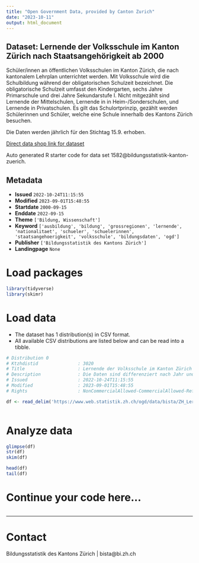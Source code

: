 ```yaml
---
title: "Open Government Data, provided by Canton Zurich"
date: "2023-10-11"
output: html_document
---
```


## Dataset: Lernende der Volksschule im Kanton Zürich nach Staatsangehörigkeit ab 2000

Schüler/innen an öffentlichen Volksschulen im Kanton Zürich, die nach kantonalem Lehrplan unterrichtet werden. Mit Volksschule wird die Schulbildung während der obligatorischen Schulzeit bezeichnet. Die obligatorische Schulzeit umfasst den Kindergarten, sechs Jahre Primarschule und drei Jahre Sekundarstufe I. Nicht mitgezählt sind Lernende der Mittelschulen, Lernende in in Heim-/Sonderschulen, und Lernende in Privatschulen. Es gilt das Schulortprinzip, gezählt werden Schülerinnen und Schüler, welche eine Schule innerhalb des Kantons Zürich besuchen.

Die Daten werden jährlich für den Stichtag 15.9. erhoben.

[Direct data shop link for dataset](https://www.zh.ch/de/politik-staat/statistik-daten/datenkatalog.html#/datasets/1582@bildungsstatistik-kanton-zuerich)

Auto generated R starter code for data set 1582@bildungsstatistik-kanton-zuerich.

## Metadata

- **Issued** `2022-10-24T11:15:55`
- **Modified** `2023-09-01T15:48:55`
- **Startdate** `2000-09-15`
- **Enddate** `2022-09-15`
- **Theme** `['Bildung, Wissenschaft']`
- **Keyword** `['ausbildung', 'bildung', 'grossregionen', 'lernende', 'nationalitaet', 'schueler', 'schuelerinnen', 'staatsangehoerigkeit', 'volksschule', 'bildungsdaten', 'ogd']`
- **Publisher** `['Bildungsstatistik des Kantons Zürich']`
- **Landingpage** `None`


# Load packages

```r

library(tidyverse)
library(skimr)

```

# Load data

-   The dataset has 1 distribution(s) in CSV format.
-   All available CSV distributions are listed below and can be read into a tibble.

```r

# Distribution 0
# Ktzhdistid               : 3020
# Title                    : Lernende der Volksschule im Kanton Zürich nach Staatsangehörigkeit ab 2000
# Description              : Die Daten sind differenziert nach Jahr und Staatsangehörigkeit. Bei Zellen kleiner 5 wird die Staatsangehörigkeit zuerst auf Ebene Grossregion und, wenn nötig, auf Ebene Kontinent aggregiert. Jahr: Das Jahr ist jeweils das Kalenderjahr der Erhebung, wobei der Stichtag der 15.9. ist. Die Daten für das Jahr 2022 sind somit im Schuljahr 2022/23 erhoben worden und zeigen den Datenstand am 15. September 2022. Staatsangehoerigkeit: Es wird pro Person nur eine Staatsangehörigkeit erhoben. Falls eine Person mehrere Staatsangehörigkeiten hat, und eine davon ist die Schweizerische, so wird diese prioritär erfasst. Bei anderen mehrfachen Staatsangehörigkeiten wir keine Vorgabe zur Priorisierung gemacht. Staatsangehoerigkeit_ISO2_Code: Bei der Aggregation auf Grossregion und Kontinent bleibt der ISO2 Code leer. Anzahl: Anzahl der Schülerinnen und Schüler mit der entsprechenden Merkmalskombination.
# Issued                   : 2022-10-24T11:15:55
# Modified                 : 2023-09-01T15:48:55
# Rights                   : NonCommercialAllowed-CommercialAllowed-ReferenceNotRequired

df <- read_delim('https://www.web.statistik.zh.ch/ogd/data/bista/ZH_Lernende_Volksschule_Staatsangehoerigkeit.csv')



```

# Analyze data

```r

glimpse(df)
str(df)
skim(df)

head(df)
tail(df)

```

# Continue your code here...

```r

```

------------------------------------------------------------------------

# Contact

Bildungsstatistik des Kantons Zürich | bista@bi.zh.ch
